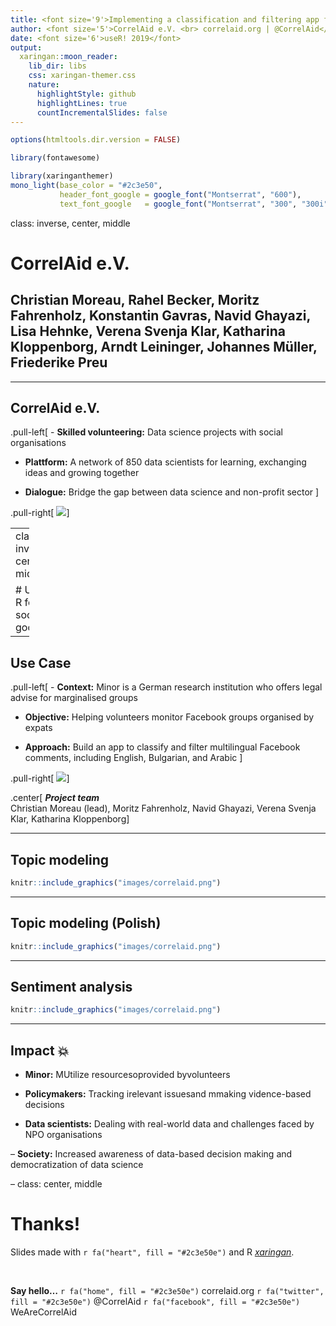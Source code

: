```yaml
---
title: <font size='9'>Implementing a classification and filtering app for multilingual Facebook comments</font>
author: <font size='5'>CorrelAid e.V. <br> correlaid.org | @CorrelAid</font>
date: <font size='6'>useR! 2019</font>
output:
  xaringan::moon_reader:
    lib_dir: libs
    css: xaringan-themer.css
    nature:
      highlightStyle: github
      highlightLines: true
      countIncrementalSlides: false
---
```


```r
options(htmltools.dir.version = FALSE)
```

```r
library(fontawesome)
```

```r
library(xaringanthemer)
mono_light(base_color = "#2c3e50", 
           header_font_google = google_font("Montserrat", "600"), 
           text_font_google   = google_font("Montserrat", "300", "300i"))
```

class: inverse, center, middle

# CorrelAid e.V.

## Christian Moreau, Rahel Becker, Moritz Fahrenholz, Konstantin Gavras, Navid Ghayazi, Lisa Hehnke, Verena Svenja Klar, Katharina Kloppenborg, Arndt Leininger, Johannes Müller, Friederike Preu

---

## CorrelAid e.V.

.pull-left[
- **Skilled volunteering:** Data science projects with social organisations

- **Plattform:** A network of 850 data scientists for learning, exchanging ideas and growing together

- **Dialogue:** Bridge the gap between data science and non-profit sector
]

.pull-right[
![](images/correlaid-logo.png)
]

---
class: inverse, center, middle

# Using R for social good

---

## Use Case

.pull-left[
- **Context:** Minor is a German research institution who offers legal advise for marginalised groups

- **Objective:** Helping volunteers monitor Facebook groups organised by expats

- **Approach:** Build an app to classify and filter multilingual Facebook comments, including English, Bulgarian, and Arabic
]

.pull-right[
![](images/minor.jpg)
]

.center[
***Project team*** <br> Christian Moreau (lead),  Moritz Fahrenholz, Navid Ghayazi, Verena Svenja Klar, Katharina Kloppenborg
]

---

## Topic modeling

```r
knitr::include_graphics("images/correlaid.png")
```

---

## Topic modeling (Polish)

```r
knitr::include_graphics("images/correlaid.png")
```

---

## Sentiment analysis

```r
knitr::include_graphics("images/correlaid.png")
```

---

## Impact 💥

- **Minor:** MUtilize resourcesoprovided byvolunteers

- **Policymakers:** Tracking irelevant issuesand mmaking vidence-based decisions

- **Data scientists:** Dealing with real-world data and challenges faced by NPO organisations

-- **Society:** Increased awareness of data-based decision making and democratization of data science

--
class: center, middle

# Thanks!

Slides made with `r fa("heart", fill = "#2c3e50e")` and R [*xaringan*](https://github.com/yihui/xaringan).

<br>

**Say hello...** </b>
`r fa("home", fill = "#2c3e50e")` correlaid.org `r fa("twitter", fill = "#2c3e50e")` @CorrelAid `r fa("facebook", fill = "#2c3e50e")` WeAreCorrelAid